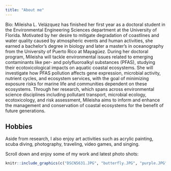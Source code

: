 ```yaml
---
title: "About me"
---
```


Bio: Mileisha L. Velázquez has finished her first year as a doctoral student in the Environmental Engineering Sciences department at the University of Florida. Motivated by her desire to mitigate degradation of coastlines and water quality caused by atmospheric events and human activities, she earned a bachelor’s degree in biology and later a master’s in oceanography from the University of Puerto Rico at Mayagüez. During her doctoral program, Mileisha will tackle environmental issues related to emerging contaminants like per- and polyfluoroalkyl substances (PFAS), studying their ecotoxicological impacts on aquatic coastal ecosystems. She will investigate how PFAS pollution affects gene expression, microbial activity, nutrient cycles, and ecosystem services, with the goal of minimizing exposure risks for marine life and communities dependent on these ecosystems. Through her research, which spans across environmental science disciplines including pollutant transport, microbial ecology, ecotoxicology, and risk assessment, Mileisha aims to inform and enhance the management and conservation of coastal ecosystems for the benefit of future generations.




## Hobbies 

Aside from research, I also enjoy art activities such as acrylic painting, scuba diving, photography, traveling, video games, and  singing. 

Scroll down and enjoy some of my work and latest photo shots:

```r
knitr::include_graphics(c("DSCN5631.JPG", "butterfly.JPG", "purple.JPG","marina.jpeg","coral.jpeg", "art.jpeg"))
```

